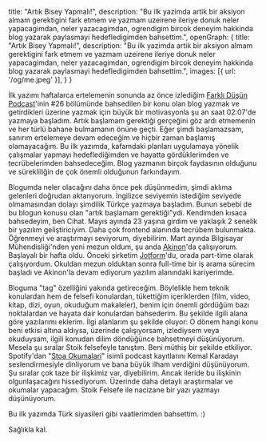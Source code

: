   title: "Artık Bisey Yapmalı!",
  description: "Bu ilk yazimda artik bir aksiyon almam gerektigini fark etmem ve yazmam uzeirene ileriye donuk neler yapacagimdan, neler yazacagimdan, ogrendigim bircok deneyim hakkinda blog yazarak paylasmayi hedefledigimden bahsettim.",
  openGraph: {
    title: "Artık Bisey Yapmalı!",
    description: "Bu ilk yazimda artik bir aksiyon almam gerektigini fark etmem ve yazmam uzeirene ileriye donuk neler yapacagimdan, neler yazacagimdan, ogrendigim bircok deneyim hakkinda blog yazarak paylasmayi hedefledigimden bahsettim.",
    images: [{ url: '/og/me.jpeg' }],
  }
}

İlk yazımı haftalarca ertelemenin sonunda az önce izlediğim [Farklı Düşün Podcast](https://www.youtube.com/watch?v=YX9fCGd-a14)'inin #26 bölümünde bahsedilen bir konu olan blog yazmak ve getirdikleri üzerine yazmak için büyük bir motivasyonla şu an saat 02:07'de yazmaya başladım. Artık başlamam gerektiği gerçeğini göz ardı etmemenin ve her türlü bahane bulmamanın önüne geçti. Eğer şimdi başlamazsam, sanırım ertelemeye devam edeceğim ve hiçbir zaman başlamış olamayacağım. Bu ilk yazımda, kafamdaki planları uygulamaya yönelik çalışmalar yapmayı hedeflediğimden ve hayatta gördüklerimden ve tecrübelerimden bahsedeceğim. Blog yazmanın birçok faydasının olduğunu ve sürekliliğin de çok önemli olduğunun farkındayım.

Blogumda neler olacağını daha önce pek düşünmedim, şimdi aklıma gelenleri doğrudan aktarıyorum. İngilizce seviyemin istediğim seviyede olmamasından dolayı şimdilik Türkçe yazmaya başladım. Bunun sebebi de bu blogun konusu olan "artık başlamam gerektiği"ydi. Kendimden kısaca bahsedeyim, ben Cihat. Mayıs ayında 23 yaşına girdim ve yaklaşık 2 senelik bir yazılım geliştiriciyim. Daha çok frontend alanında tecrübem bulunmakta. Öğrenmeyi ve araştırmayı seviyorum, diyebilirim. Mart ayında Bilgisayar Mühendisliği'nden yeni mezun oldum, şu anda [Akinon](https://akinon.com/)'da çalışıyorum. Başlayalı bir hafta oldu. Önceki şirketim [Jotform](https://jotform.com/)'du, orada part-time olarak çalışıyordum. Okuldan mezun olduktan sonra full-time bir iş arama sürecim başladı ve Akinon'la devam ediyorum yazılım alanındaki kariyerimde.

Bloguma "tag" özelliğini yakında getireceğim. Böylelikle hem teknik konulardan hem de felsefi konulardan, tükettiğim içeriklerden (film, video, kitap, dizi, oyun, okuduğum makaleler), benim için önemli gördüğüm bazı noktalardan ve hayata dair konulardan bahsederim. Bu şekilde ilgili alana göre yazılarımı eklerim. İlgi alanlarım şu şekilde oluyor: O dönem hangi konu beni etkisi altına aldıysa, üzerinde çalışıyorsam, izlediysem veya okuduysam, ilgili konudan dilim döndüğünce bahsetmeyi düşünüyorum. Mesela şu sıralar Stoik felsefeyle tanıştım. Beni müthiş bir şekilde etkiliyor. Spotify'dan "[Stoa Okumalari](https://open.spotify.com/show/2IXAsa4u3ERicxKeJihLO2?si=afe4871af00146c6)" isimli podcast kayıtlarını Kemal Karadayı seslendirmesiyle dinliyorum ve bana büyük ilham verdiğini düşünüyorum. Şu sıralar çok taze bir ilişkimiz var, diyebilirim. Ancak ileride bu ilişkinin olgunlaşacağını hissediyorum. Üzerinde daha detaylı araştırmalar ve okumalar yapacağım. Stoik Felsefe ile nacizane bir yazı yazmayı düşünüyorum.

Bu ilk yazımda Türk siyasileri gibi vaatlerimden bahsettim. :)

Sağlıkla kal.
